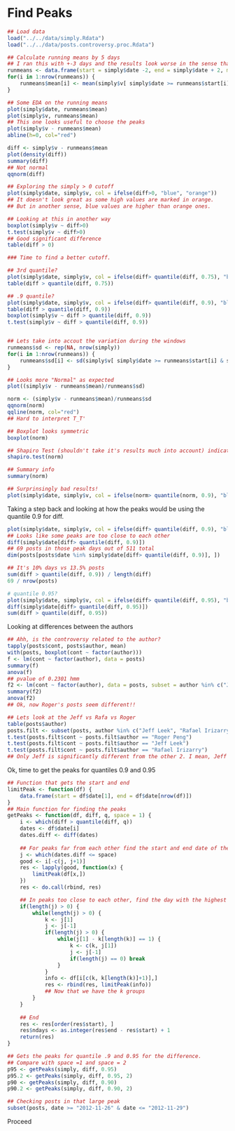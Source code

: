 Find Peaks
=========

```r
## Load data
load("../../data/simply.Rdata")
load("../../data/posts.controversy.proc.Rdata")

## Calculate running means by 5 days
## I ran this with +-3 days and the results look worse in the sense that many peaks are next to each other.
runmeans <- data.frame(start = simply$date -2, end = simply$date + 2, mean = rep(NA, nrow(simply)))
for(i in 1:nrow(runmeans)) {
	runmeans$mean[i] <- mean(simply$v[ simply$date >= runmeans$start[i] & simply$date <= runmeans$end[i] ])
}

## Some EDA on the running means
plot(simply$date, runmeans$mean)
plot(simply$v, runmeans$mean)
## This one looks useful to choose the peaks
plot(simply$v - runmeans$mean)
abline(h=0, col="red")

diff <- simply$v - runmeans$mean
plot(density(diff))
summary(diff)
## Not normal
qqnorm(diff)

## Exploring the simply > 0 cutoff
plot(simply$date, simply$v, col = ifelse(diff>0, "blue", "orange"))
## It doesn't look great as some high values are marked in orange.
## But in another sense, blue values are higher than orange ones.

## Looking at this in another way
boxplot(simply$v ~ diff>0)
t.test(simply$v ~ diff>0)
## Good significant difference
table(diff > 0)

### Time to find a better cutoff.

## 3rd quantile?
plot(simply$date, simply$v, col = ifelse(diff> quantile(diff, 0.75), "blue", "orange"))
table(diff > quantile(diff, 0.75))

## .9 quantile?
plot(simply$date, simply$v, col = ifelse(diff> quantile(diff, 0.9), "blue", "orange"))
table(diff > quantile(diff, 0.9))
boxplot(simply$v ~ diff > quantile(diff, 0.9))
t.test(simply$v ~ diff > quantile(diff, 0.9))


## Lets take into accout the variation during the windows
runmeans$sd <- rep(NA, nrow(simply))
for(i in 1:nrow(runmeans)) {
	runmeans$sd[i] <- sd(simply$v[ simply$date >= runmeans$start[i] & simply$date <= runmeans$end[i] ])
}

## Looks more "Normal" as expected
plot((simply$v - runmeans$mean)/runmeans$sd)

norm <- (simply$v - runmeans$mean)/runmeans$sd
qqnorm(norm)
qqline(norm, col="red")
## Hard to interpret T_T'

## Boxplot looks symmetric
boxplot(norm)

## Shapiro Test (shouldn't take it's results much into account) indicate that it's not normal
shapiro.test(norm)

## Summary info
summary(norm)

## Surprinsingly bad results!
plot(simply$date, simply$v, col = ifelse(norm> quantile(norm, 0.9), "blue", "orange"))
```


Taking a step back and looking at how the peaks would be using the quantile 0.9 for diff.

```r
plot(simply$date, simply$v, col = ifelse(diff> quantile(diff, 0.9), "blue", "orange"))
## Looks like some peaks are too close to each other
diff(simply$date[diff> quantile(diff, 0.9)])
## 69 posts in those peak days out of 511 total
dim(posts[posts$date %in% simply$date[diff> quantile(diff, 0.9)], ])

## It's 10% days vs 13.5% posts
sum(diff > quantile(diff, 0.9)) / length(diff)
69 / nrow(posts)

# quantile 0.95?
plot(simply$date, simply$v, col = ifelse(diff> quantile(diff, 0.95), "blue", "orange"))
diff(simply$date[diff> quantile(diff, 0.95)])
sum(diff > quantile(diff, 0.95)) 
```

Looking at differences between the authors
```r

## Ahh, is the controversy related to the author?
tapply(posts$cont, posts$author, mean)
with(posts, boxplot(cont ~ factor(author)))
f <- lm(cont ~ factor(author), data = posts)
summary(f)
anova(f)
## pvalue of 0.2301 hmm
f2 <- lm(cont ~ factor(author), data = posts, subset = author %in% c("Jeff Leek", "Rafael Irizarry", "Roger Peng"))
summary(f2)
anova(f2)
## Ok, now Roger's posts seem different!!

## Lets look at the Jeff vs Rafa vs Roger
table(posts$author)
posts.filt <- subset(posts, author %in% c("Jeff Leek", "Rafael Irizarry", "Roger Peng"))
t.test(posts.filt$cont ~ posts.filt$author == "Roger Peng")
t.test(posts.filt$cont ~ posts.filt$author == "Jeff Leek")
t.test(posts.filt$cont ~ posts.filt$author == "Rafael Irizarry")
## Only Jeff is significantly different from the other 2. I mean, Jeff vs (Roger + Rafa). 
```


Ok, time to get the peaks for quantiles 0.9 and 0.95
```r

## Function that gets the start and end
limitPeak <- function(df) {
	data.frame(start = df$date[1], end = df$date[nrow(df)])
}
## Main function for finding the peaks
getPeaks <- function(df, diff, q, space = 1) {
	i <- which(diff > quantile(diff, q))
	dates <- df$date[i]
	dates.diff <- diff(dates)
	
	## For peaks far from each other find the start and end date of the peak
	j <- which(dates.diff <= space)
	good <- i[-c(j, j+1)]
	res <- lapply(good, function(x) {
		limitPeak(df[x,])
	})
	res <- do.call(rbind, res)

	## In peaks too close to each other, find the day with the highest value and call it the peak day
	if(length(j) > 0) {
		while(length(j) > 0) {
			k <- j[1]
			j <- j[-1]
			if(length(j) > 0) {
				while(j[1] - k[length(k)] == 1) {
					k <- c(k, j[1])
					j <- j[-1]
					if(length(j) == 0) break
				}
			}
			info <- df[i[c(k, k[length(k)]+1)],]
			res <- rbind(res, limitPeak(info))
			## Now that we have the k groups
		}
	}
	
	## End
	res <- res[order(res$start), ]
	res$ndays <- as.integer(res$end - res$start) + 1
	return(res)
}

## Gets the peaks for quantile .9 and 0.95 for the difference.
## Compare with space =1 and space = 2
p95 <- getPeaks(simply, diff, 0.95)
p95.2 <- getPeaks(simply, diff, 0.95, 2)
p90 <- getPeaks(simply, diff, 0.90)
p90.2 <- getPeaks(simply, diff, 0.90, 2)

## Checking posts in that large peak
subset(posts, date >= "2012-11-26" & date <= "2012-11-29")

```

Proceed


